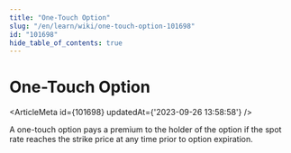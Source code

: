 ```yaml
---
title: "One-Touch Option"
slug: "/en/learn/wiki/one-touch-option-101698"
id: "101698"
hide_table_of_contents: true
---
```



# One-Touch Option

<ArticleMeta id={101698} updatedAt={'2023-09-26 13:58:58'} />
<div className='border-solid border-b border-t-0 my-4 border-[var(--ifm-color-gray-300)]' />

A one-touch option pays a premium to the holder of the option if the spot rate reaches the strike price at any time prior to option expiration.
